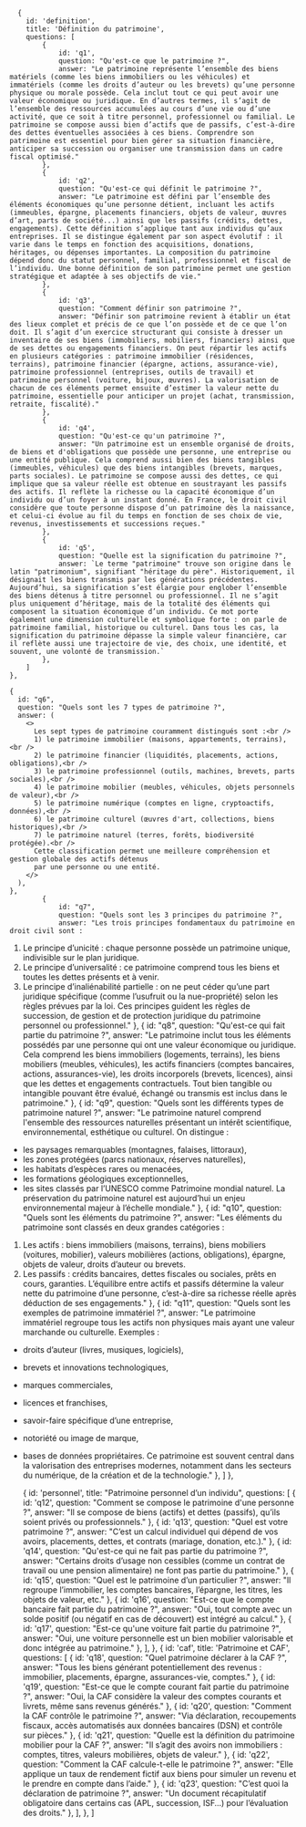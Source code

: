       {
        id: 'definition',
        title: 'Définition du patrimoine',
        questions: [
            {
                id: 'q1',
                question: "Qu'est-ce que le patrimoine ?",
                answer: "Le patrimoine représente l’ensemble des biens matériels (comme les biens immobiliers ou les véhicules) et immatériels (comme les droits d’auteur ou les brevets) qu’une personne physique ou morale possède. Cela inclut tout ce qui peut avoir une valeur économique ou juridique. En d’autres termes, il s’agit de l’ensemble des ressources accumulées au cours d’une vie ou d’une activité, que ce soit à titre personnel, professionnel ou familial. Le patrimoine se compose aussi bien d’actifs que de passifs, c’est-à-dire des dettes éventuelles associées à ces biens. Comprendre son patrimoine est essentiel pour bien gérer sa situation financière, anticiper sa succession ou organiser une transmission dans un cadre fiscal optimisé."
            },
            {
                id: 'q2',
                question: "Qu'est-ce qui définit le patrimoine ?",
                answer: "Le patrimoine est défini par l’ensemble des éléments économiques qu’une personne détient, incluant les actifs (immeubles, épargne, placements financiers, objets de valeur, œuvres d’art, parts de société...) ainsi que les passifs (crédits, dettes, engagements). Cette définition s’applique tant aux individus qu’aux entreprises. Il se distingue également par son aspect évolutif : il varie dans le temps en fonction des acquisitions, donations, héritages, ou dépenses importantes. La composition du patrimoine dépend donc du statut personnel, familial, professionnel et fiscal de l’individu. Une bonne définition de son patrimoine permet une gestion stratégique et adaptée à ses objectifs de vie."
            },
            {
                id: 'q3',
                question: "Comment définir son patrimoine ?",
                answer: "Définir son patrimoine revient à établir un état des lieux complet et précis de ce que l’on possède et de ce que l’on doit. Il s’agit d’un exercice structurant qui consiste à dresser un inventaire de ses biens (immobiliers, mobiliers, financiers) ainsi que de ses dettes ou engagements financiers. On peut répartir les actifs en plusieurs catégories : patrimoine immobilier (résidences, terrains), patrimoine financier (épargne, actions, assurance-vie), patrimoine professionnel (entreprises, outils de travail) et patrimoine personnel (voiture, bijoux, œuvres). La valorisation de chacun de ces éléments permet ensuite d’estimer la valeur nette du patrimoine, essentielle pour anticiper un projet (achat, transmission, retraite, fiscalité)."
            },
            {
                id: 'q4',
                question: "Qu'est-ce qu'un patrimoine ?",
                answer: "Un patrimoine est un ensemble organisé de droits, de biens et d'obligations que possède une personne, une entreprise ou une entité publique. Cela comprend aussi bien des biens tangibles (immeubles, véhicules) que des biens intangibles (brevets, marques, parts sociales). Le patrimoine se compose aussi des dettes, ce qui implique que sa valeur réelle est obtenue en soustrayant les passifs des actifs. Il reflète la richesse ou la capacité économique d’un individu ou d’un foyer à un instant donné. En France, le droit civil considère que toute personne dispose d’un patrimoine dès la naissance, et celui-ci évolue au fil du temps en fonction de ses choix de vie, revenus, investissements et successions reçues."
            },
            {
                id: 'q5',
                question: "Quelle est la signification du patrimoine ?",
                answer: `Le terme "patrimoine" trouve son origine dans le latin "patrimonium", signifiant "héritage du père". Historiquement, il désignait les biens transmis par les générations précédentes. Aujourd’hui, sa signification s’est élargie pour englober l’ensemble des biens détenus à titre personnel ou professionnel. Il ne s’agit plus uniquement d’héritage, mais de la totalité des éléments qui composent la situation économique d’un individu. Ce mot porte également une dimension culturelle et symbolique forte : on parle de patrimoine familial, historique ou culturel. Dans tous les cas, la signification du patrimoine dépasse la simple valeur financière, car il reflète aussi une trajectoire de vie, des choix, une identité, et souvent, une volonté de transmission.`
            },
        ]
    },
    
    {
      id: "q6",
      question: "Quels sont les 7 types de patrimoine ?",
      answer: (
        <>
          Les sept types de patrimoine couramment distingués sont :<br />
          1) le patrimoine immobilier (maisons, appartements, terrains),<br />
          2) le patrimoine financier (liquidités, placements, actions, obligations),<br />
          3) le patrimoine professionnel (outils, machines, brevets, parts sociales),<br />
          4) le patrimoine mobilier (meubles, véhicules, objets personnels de valeur),<br />
          5) le patrimoine numérique (comptes en ligne, cryptoactifs, données),<br />
          6) le patrimoine culturel (œuvres d'art, collections, biens historiques),<br />
          7) le patrimoine naturel (terres, forêts, biodiversité protégée).<br />
          Cette classification permet une meilleure compréhension et gestion globale des actifs détenus
          par une personne ou une entité.
        </>
      ),
    },
            {
                id: "q7",
                question: "Quels sont les 3 principes du patrimoine ?",
                answer: "Les trois principes fondamentaux du patrimoine en droit civil sont :
1) Le principe d’unicité : chaque personne possède un patrimoine unique, indivisible sur le plan juridique.
2) Le principe d’universalité : ce patrimoine comprend tous les biens et toutes les dettes présents et à venir.
3) Le principe d’inaliénabilité partielle : on ne peut céder qu’une part juridique spécifique (comme l’usufruit ou la nue-propriété) selon les règles prévues par la loi.
Ces principes guident les règles de succession, de gestion et de protection juridique du patrimoine personnel ou professionnel."
            },
            {
                id: "q8",
                question: "Qu'est-ce qui fait partie du patrimoine ?",
                answer: "Le patrimoine inclut tous les éléments possédés par une personne qui ont une valeur économique ou juridique. Cela comprend les biens immobiliers (logements, terrains), les biens mobiliers (meubles, véhicules), les actifs financiers (comptes bancaires, actions, assurances-vie), les droits incorporels (brevets, licences), ainsi que les dettes et engagements contractuels. Tout bien tangible ou intangible pouvant être évalué, échangé ou transmis est inclus dans le patrimoine."
            },
            {
                id: "q9",
                question: "Quels sont les différents types de patrimoine naturel ?",
                answer: "Le patrimoine naturel comprend l'ensemble des ressources naturelles présentant un intérêt scientifique, environnemental, esthétique ou culturel. On distingue :
- les paysages remarquables (montagnes, falaises, littoraux),
- les zones protégées (parcs nationaux, réserves naturelles),
- les habitats d’espèces rares ou menacées,
- les formations géologiques exceptionnelles,
- les sites classés par l’UNESCO comme Patrimoine mondial naturel.
La préservation du patrimoine naturel est aujourd’hui un enjeu environnemental majeur à l’échelle mondiale."
            },
            {
                id: "q10",
                question: "Quels sont les éléments du patrimoine ?",
                answer: "Les éléments du patrimoine sont classés en deux grandes catégories :
1) Les actifs : biens immobiliers (maisons, terrains), biens mobiliers (voitures, mobilier), valeurs mobilières (actions, obligations), épargne, objets de valeur, droits d’auteur ou brevets.
2) Les passifs : crédits bancaires, dettes fiscales ou sociales, prêts en cours, garanties.
L’équilibre entre actifs et passifs détermine la valeur nette du patrimoine d’une personne, c’est-à-dire sa richesse réelle après déduction de ses engagements."
            },
            {
                id: "q11",
                question: "Quels sont les exemples de patrimoine immatériel ?",
                answer: "Le patrimoine immatériel regroupe tous les actifs non physiques mais ayant une valeur marchande ou culturelle. Exemples :
- droits d’auteur (livres, musiques, logiciels),
- brevets et innovations technologiques,
- marques commerciales,
- licences et franchises,
- savoir-faire spécifique d’une entreprise,
- notoriété ou image de marque,
- bases de données propriétaires.
Ce patrimoine est souvent central dans la valorisation des entreprises modernes, notamment dans les secteurs du numérique, de la création et de la technologie."
            },
        ]
    },

  {
    id: 'personnel',
    title: "Patrimoine personnel d’un individu",
    questions: [
      { id: 'q12', question: "Comment se compose le patrimoine d'une personne ?", answer: "Il se compose de biens (actifs) et dettes (passifs), qu’ils soient privés ou professionnels." },
      { id: 'q13', question: "Quel est votre patrimoine ?", answer: "C’est un calcul individuel qui dépend de vos avoirs, placements, dettes, et contrats (mariage, donation, etc.)." },
      { id: 'q14', question: "Qu'est-ce qui ne fait pas partie du patrimoine ?", answer: "Certains droits d’usage non cessibles (comme un contrat de travail ou une pension alimentaire) ne font pas partie du patrimoine." },
      { id: 'q15', question: "Quel est le patrimoine d’un particulier ?", answer: "Il regroupe l’immobilier, les comptes bancaires, l’épargne, les titres, les objets de valeur, etc." },
      { id: 'q16', question: "Est-ce que le compte bancaire fait partie du patrimoine ?", answer: "Oui, tout compte avec un solde positif (ou négatif en cas de découvert) est intégré au calcul." },
      { id: 'q17', question: "Est-ce qu'une voiture fait partie du patrimoine ?", answer: "Oui, une voiture personnelle est un bien mobilier valorisable et donc intégrée au patrimoine." },
    ],
  },
  {
    id: 'caf',
    title: 'Patrimoine et CAF',
    questions: [
      { id: 'q18', question: "Quel patrimoine déclarer à la CAF ?", answer: "Tous les biens générant potentiellement des revenus : immobilier, placements, épargne, assurances-vie, comptes." },
      { id: 'q19', question: "Est-ce que le compte courant fait partie du patrimoine ?", answer: "Oui, la CAF considère la valeur des comptes courants et livrets, même sans revenus générés." },
      { id: 'q20', question: "Comment la CAF contrôle le patrimoine ?", answer: "Via déclaration, recoupements fiscaux, accès automatisés aux données bancaires (DSN) et contrôle sur pièces." },
      { id: 'q21', question: "Quelle est la définition du patrimoine mobilier pour la CAF ?", answer: "Il s’agit des avoirs non immobiliers : comptes, titres, valeurs mobilières, objets de valeur." },
      { id: 'q22', question: "Comment la CAF calcule-t-elle le patrimoine ?", answer: "Elle applique un taux de rendement fictif aux biens pour simuler un revenu et le prendre en compte dans l’aide." },
      { id: 'q23', question: "C’est quoi la déclaration de patrimoine ?", answer: "Un document récapitulatif obligatoire dans certains cas (APL, succession, ISF…) pour l’évaluation des droits." },
    ],
  },
]
